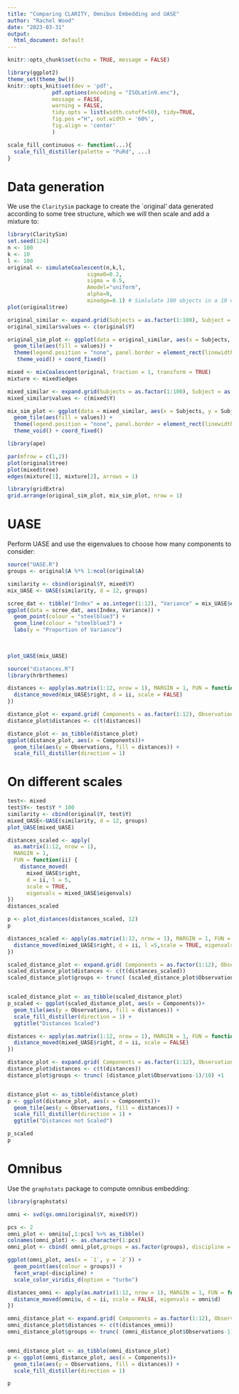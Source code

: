 ```yaml
---
title: "Comparing CLARITY, Omnibus Embedding and UASE"
author: "Rachel Wood"
date: "2023-03-31"
output:
  html_document: default
---
```


```r
knitr::opts_chunk$set(echo = TRUE, message = FALSE)

library(ggplot2)
theme_set(theme_bw())
knitr::opts_knit$set(dev = 'pdf',
              pdf.options(encoding = "ISOLatin9.enc"),
              message = FALSE,
              warning = FALSE,
              tidy.opts = list(width.cutoff=50), tidy=TRUE,
              fig.pos ="H", out.width = '60%',
              fig.align = 'center'
              )

scale_fill_continuous <- function(...){
  scale_fill_distiller(palette = "PuRd", ...)
}
```

# Data generation

We use the `ClaritySim` package to create the `original' data generated according to some tree structure, which we will then scale and add a mixture to:

```r
library(ClaritySim)
set.seed(124)
n <- 100 
k <- 10
l <- 100
original <- simulateCoalescent(n,k,l,
                         sigma0=0.2,
                         sigma = 0.5,
                         Amodel="uniform",
                         alpha=0,
                         minedge=0.1) # Simlulate 100 objects in a 10 dimensional latent space
plot(original$tree)

original_similar <- expand.grid(Subjects = as.factor(1:100), Subject = as.factor(1:100))
original_similar$values <- c(original$Y)

original_sim_plot <- ggplot(data = original_similar, aes(x = Subjects, y = Subject)) +
  geom_tile(aes(fill = values)) +
  theme(legend.position = "none", panel.border = element_rect(linewidth = 10)) +
   theme_void() + coord_fixed()
```


```r
mixed <- mixCoalescent(original, fraction = 1, transform = TRUE)
mixture <- mixed$edges

mixed_similar <- expand.grid(Subjects = as.factor(1:100), Subject = as.factor(1:100))
mixed_similar$values <- c(mixed$Y)

mix_sim_plot <- ggplot(data = mixed_similar, aes(x = Subjects, y = Subject)) +
  geom_tile(aes(fill = values)) +
  theme(legend.position = "none", panel.border = element_rect(linewidth = 10)) + 
  theme_void() + coord_fixed()

```


```r
library(ape)

par(mfrow = c(1,2))
plot(original$tree)
plot(mixed$tree)
edges(mixture[1], mixture[2], arrows = 1)
```
```r
library(gridExtra)
grid.arrange(original_sim_plot, mix_sim_plot, nrow = 1)
```

# UASE
Perform UASE and use the eigenvalues to choose how many components to consider:

```r
source("UASE.R")
groups <- original$A %*% 1:ncol(original$A)

similarity <- cbind(original$Y, mixed$Y)
mix_UASE <- UASE(similarity, d = 12, groups)

scree_dat <- tibble("Index" = as.integer(1:12), "Variance" = mix_UASE$eigenvals/sum(mix_UASE$eigenvals))
ggplot(data = scree_dat, aes(Index, Variance)) +
  geom_point(colour = "steelblue3") +
  geom_line(colour = "steelblue3") +
  labs(y = "Proportion of Variance")
  
  
```

```r
plot_UASE(mix_UASE)
```




```r
source("distances.R")
library(hrbrthemes)

distances <- apply(as.matrix(1:12, nrow = 1), MARGIN = 1, FUN = function(ii){
  distance_moved(mix_UASE$right, d = ii, scale = FALSE)
})

distance_plot <- expand.grid( Components = as.factor(1:12), Observations = 1:nrow(distances))
distance_plot$distances <- c(t(distances))

distance_plot <- as_tibble(distance_plot)
ggplot(distance_plot, aes(x = Components))+
  geom_tile(aes(y = Observations, fill = distances)) +
  scale_fill_distiller(direction = 1) 
```


# On different scales

```r
test<- mixed
test$Y<- test$Y * 100
similarity <- cbind(original$Y, test$Y)
mixed_UASE<-UASE(similarity, d = 12, groups)
plot_UASE(mixed_UASE)
```


```r
distances_scaled <- apply(
  as.matrix(1:12, nrow = 1),
  MARGIN = 1,
  FUN = function(ii) {
    distance_moved(
      mixed_UASE$right,
      d = ii, l = 5,
      scale = TRUE,
      eigenvals = mixed_UASE$eigenvals)
})
distances_scaled
```

```r
p <- plot_distances(distances_scaled, 12)
p
```


```r


distances_scaled <- apply(as.matrix(1:12, nrow = 1), MARGIN = 1, FUN = function(ii){
  distance_moved(mixed_UASE$right, d = ii, l =5,scale = TRUE, eigenvals = mixed_UASE$eigenvals)
})

scaled_distance_plot <- expand.grid( Components = as.factor(1:12), Observations = 1:nrow(distances_scaled))
scaled_distance_plot$distances <- c(t(distances_scaled))
scaled_distance_plot$groups <- trunc( (scaled_distance_plot$Observations-1)/10) +1


scaled_distance_plot <- as_tibble(scaled_distance_plot)
p_scaled <- ggplot(scaled_distance_plot, aes(x = Components))+
  geom_tile(aes(y = Observations, fill = distances)) +
  scale_fill_distiller(direction = 1) +
  ggtitle("Distances Scaled")

distances <- apply(as.matrix(1:12, nrow = 1), MARGIN = 1, FUN = function(ii){
  distance_moved(mixed_UASE$right, d = ii, scale = FALSE)
})

distance_plot <- expand.grid( Components = as.factor(1:12), Observations = 1:nrow(distances))
distance_plot$distances <- c(t(distances))
distance_plot$groups <- trunc( (distance_plot$Observations-1)/10) +1


distance_plot <- as_tibble(distance_plot)
p <- ggplot(distance_plot, aes(x = Components))+
  geom_tile(aes(y = Observations, fill = distances)) +
  scale_fill_distiller(direction = 1) +
  ggtitle("Distances not Scaled")

p_scaled
p
```

# Omnibus

Use the `graphstats` package to compute omnibus embedding:
```r
library(graphstats)

omni <- svd(gs.omni(original$Y, mixed$Y))
```

```r
pcs <- 2
omni_plot <- omni$u[,1:pcs] %>% as_tibble()
colnames(omni_plot) <- as.character(1:pcs)
omni_plot <- cbind( omni_plot,groups = as.factor(groups), discipline = rep(c(1,2), each = nrow(omni_plot)/2))

ggplot(omni_plot, aes(x = `1`, y = `2`)) +
  geom_point(aes(colour = groups)) +
  facet_wrap(~discipline) +
  scale_color_viridis_d(option = "turbo")
```

```r
distances_omni <- apply(as.matrix(1:12, nrow = 1), MARGIN = 1, FUN = function(ii){
  distance_moved(omni$u, d = ii, scale = FALSE, eigenvals = omni$d)
})
```

```r
omni_distance_plot <- expand.grid( Components = as.factor(1:12), Observations = 1:nrow(distances_omni))
omni_distance_plot$distances <- c(t(distances_omni))
omni_distance_plot$groups <- trunc( (omni_distance_plot$Observations-1)/10) +1


omni_distance_plot <- as_tibble(omni_distance_plot)
p <- ggplot(omni_distance_plot, aes(x = Components))+
  geom_tile(aes(y = Observations, fill = distances)) +
  scale_fill_distiller(direction = 1) 

p
```

